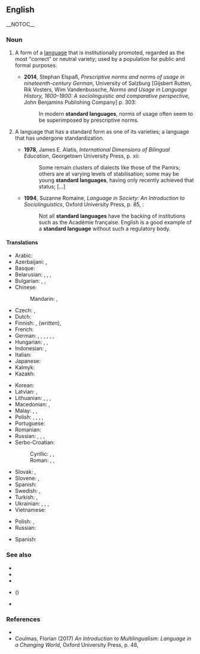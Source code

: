 ==English==
{{wp}}
__NOTOC__

===Noun===
{{en-noun}}

# {{lb|en|sociolinguistics}} A form of a [[language]] that is institutionally promoted, regarded as the most "correct" or neutral variety; used by a population for public and formal purposes.
#: {{syn|en|standard|standard dialect|standard variety}}
#* '''2014''', Stephan Elspaß, ''Prescriptive norms and norms of usage in nineteenth-century German'', University of Salzburg [Gijsbert Rutten, Rik Vosters, Wim Vandenbussche, ''Norms and Usage in Language History, 1600–1900: A sociolinguistic and comparative perspective'', John Benjamins Publishing Company] p. 303:
#*: In modern '''standard languages''', norms of usage often seem to be superimposed by prescriptive norms.
# {{lb|en|sociolinguistics}} A language that has a standard form as one of its varieties; a language that has undergone standardization.
#: {{syn|en|[[standardized]] [[language]]}}
#* '''1978''', James E. Alatis, ''International Dimensions of Bilingual Education'', Georgetown University Press, p. xii:
#*: Some remain clusters of dialects like those of the Pamirs; others are at varying levels of stabilisation; some may be young '''standard languages''', having only recently achieved that status; [...]
#* '''1994''', Suzanne Romaine, ''Language in Society: An Introduction to Sociolinguistics'', Oxford University Press, p. 85, {{ISBN|978-0-19-875133-5}}:
#*: Not all '''standard languages''' have the backing of institutions such as the Académie française. English is a good example of a '''standard language''' without such a regulatory body.

====Translations====
{{trans-top|standard variety}}
* Arabic: {{t|ar|معيرة لغة|f|tr=muʿīra luḡa}}
* Azerbaijani: {{t|az|standart dil}}, {{t|az|ədəbi dil}}
* Basque: {{t|eu|hizkuntza estandar}}
* Belarusian: {{t|be|стандартная мова|f}}, {{t|be|літаратурная мова|f}}, {{t|be|нарматыўная мова|f}}, {{t|be|культурная мова|f}}
* Bulgarian: {{t|bg|стандартен език|m}}, {{t|bg|литературен език|m}}, {{t|bg|книжовен език|m}}
* Chinese:
*: Mandarin: {{t|cmn|標準語言|sc=Hani}}, {{t|cmn|标准语言|sc=Hani}}
* Czech: {{t|cs|standardní jazyk|m}}, {{t|cs|spisovný jazyk|m}}
* Dutch: {{t+|nl|standaardtaal|f}}
* Finnish: {{t+|fi|yleiskieli}}, {{t+|fi|kirjakieli}} (''written''), {{t|fi|standardikieli}}
* French: {{t|fr|langue standard|f}}
* German: {{t+|de|Standardsprache|f}}, {{t+|de|Ausbausprache|f}}, {{t+|de|Schriftsprache|f}} {{gloss|especially written}}, {{t+|de|Einheitssprache|f}}, {{t+|de|Hochsprache|f}}, {{t+|de|Gemeinsprache|f}}, {{t+|de|Literatursprache|f}}
* Hungarian: {{t|hu|sztenderd nyelvváltozat}}, {{t+|hu|sztenderd nyelv}}, {{t+|hu|köznyelv}}
* Indonesian: {{t+|id|bahasa baku}}, {{t+|id|bahasa standar}}
* Italian: {{t|it|lingua standard|f}}
* Japanese: {{t|ja|標準語|tr=hyōjungo}}
* Kalmyk: {{t|xal|бәрмҗ келн}}
* Kazakh: {{t|kk|әдеби тіл}}
{{trans-mid}}
* Korean: {{t+|ko|표준어|sc=Kore}}
* Latvian: {{t|lv|standarta valoda|f}}, {{t|lv|literārā valoda|f}}
* Lithuanian: {{t|lt|bendrinė kalba|f}}, {{t|lt|standartinė kalba|f}}, {{t|lt|bendroji kalba|f}}, {{t|lt|literatūrinė kalba|f}}
* Macedonian: {{t|mk|стандарден јазик|m}}, {{t|mk|литературен јазик|m}}
* Malay: {{t|ms|bahasa baku}}, {{t|ms|bahasa piawai}}, {{t|ms|bahasa standard}}
* Polish: {{t+|pl|język ogólny|m}}, {{t+|pl|język standardowy|m}}, {{t+|pl|język literacki|m}}, {{t|pl|dialekt kulturalny|m}}, {{t|pl|narzecze ogólne|n}}
* Portuguese: {{t|pt|língua padrão}}
* Romanian: {{t|ro|limbă standard}}
* Russian: {{t|ru|станда́ртный язы́к|m}}, {{t+|ru|литерату́рный язы́к|m}}, {{t|ru|нормати́вный язы́к|m}}, {{t|ru|культу́рный язы́к|m}}
* Serbo-Croatian:
*: Cyrillic: {{t|sh|стандардни језик|m|sc=Cyrl}}, {{t|sh|књижевни језик|m|sc=Cyrl}}, {{t|sh|стандардни идиом|m|sc=Cyrl}}
*: Roman: {{t|sh|standardni jezik|m}}, {{t|sh|književni jezik|m}}, {{t|sh|standardni idiom|m}}
* Slovak: {{t|sk|štandardný jazyk|m}}, {{t|sk|spisovný jazyk|m}}
* Slovene: {{t|sl|standardni jezik|m}}, {{t|sl|knjižni jezik|m}}
* Spanish: {{t|es|lengua estándar|f}}
* Swedish: {{t+|sv|standardspråk|n}}, {{t|sv|riksspråk|n}}
* Turkish: {{t+|tr|standart dil}}, {{t+|tr|ölçünlü dil}}
* Ukrainian: {{t+|uk|літературна мова|f}}, {{t|uk|стандартна мова|f}}, {{t|uk|нормативна мова|f}}, {{t|uk|культурна мова|f}}
* Vietnamese: {{t|vi|tiếng chuẩn}}
{{trans-bottom}}
{{trans-top|standardized language}}
* Polish: {{t+|pl|język standardowy|m}}, {{t+|pl|język literacki|m}}
* Russian: {{t|ru|станда́ртный язы́к|m}}
{{trans-mid}}
* Spanish: {{t|es|lengua estándar|f}}
{{trans-bottom}}

===See also===
* {{l|en|literary language}}
* {{l|en|Modern Standard Arabic}}
* {{l|en|Standard English}}
* {{l|en|Standard Chinese}} ({{l|en|Standard Mandarin}})
* {{l|en|Standard German}}

===References===
* {{Cite book|last=Finegan|first=Edward|year=2007|title=Language: Its Structure and Use|location=Boston|publisher=Cengage Learning|pages=14|isbn=1413030556|url=http://books.google.com/books?id=7oVNbsmOqWwC}}
* Coulmas, Florian (2017) ''An Introduction to Multilingualism: Language in a Changing World'', Oxford University Press, p. 48, {{ISBN|978-0-19-879110-2}}